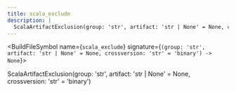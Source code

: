 ```yaml
---
title: scala_exclude
description: |
  ScalaArtifactExclusion(group: 'str', artifact: 'str | None' = None, crossversion: 'str' = 'binary')
---
```



<BuildFileSymbol name={`scala_exclude`} signature={`(group: 'str', artifact: 'str | None' = None, crossversion: 'str' = 'binary') -> None`}>

ScalaArtifactExclusion(group: &#x27;str&#x27;, artifact: &#x27;str | None&#x27; = None, crossversion: &#x27;str&#x27; = &#x27;binary&#x27;)

</BuildFileSymbol>
